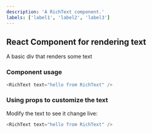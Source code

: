 ```yaml
---
description: 'A RichText component.'
labels: ['label1', 'label2', 'label3']
---
```



## React Component for rendering text

A basic div that renders some text

### Component usage
```js
<RichText text="hello from RichText" />
```

### Using props to customize the text

Modify the text to see it change live:
```js live
<RichText text="hello from RichText" />
```
